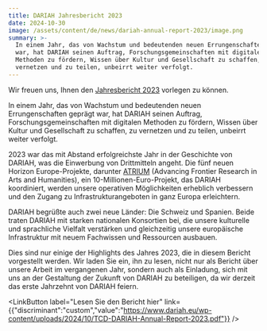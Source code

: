 ```yaml
---
title: DARIAH Jahresbericht 2023
date: 2024-10-30
image: /assets/content/de/news/dariah-annual-report-2023/image.png
summary: >-
  In einem Jahr, das von Wachstum und bedeutenden neuen Errungenschaften geprägt
  war, hat DARIAH seinen Auftrag, Forschungsgemeinschaften mit digitalen
  Methoden zu fördern, Wissen über Kultur und Gesellschaft zu schaffen, zu
  vernetzen und zu teilen, unbeirrt weiter verfolgt.
---
```

Wir freuen uns, Ihnen den [Jahresbericht 2023](https://www.dariah.eu/wp-content/uploads/2024/10/TCD-DARIAH-Annual-Report-2023.pdf) vorlegen zu können.

In einem Jahr, das von Wachstum und bedeutenden neuen Errungenschaften geprägt war, hat DARIAH seinen Auftrag, Forschungsgemeinschaften mit digitalen Methoden zu fördern, Wissen über Kultur und Gesellschaft zu schaffen, zu vernetzen und zu teilen, unbeirrt weiter verfolgt.

2023 war das mit Abstand erfolgreichste Jahr in der Geschichte von DARIAH, was die Einwerbung von Drittmitteln angeht. Die fünf neuen Horizon Europe-Projekte, darunter [ATRIUM](https://atrium-research.eu/) (Advancing Frontier Research in Arts and Humanities), ein 10-Millionen-Euro-Projekt, das DARIAH koordiniert, werden unsere operativen Möglichkeiten erheblich verbessern und den Zugang zu Infrastrukturangeboten in ganz Europa erleichtern.

DARIAH begrüßte auch zwei neue Länder: Die Schweiz und Spanien. Beide traten DARIAH mit starken nationalen Konsortien bei, die unsere kulturelle und sprachliche Vielfalt verstärken und gleichzeitig unsere europäische Infrastruktur mit neuem Fachwissen und Ressourcen ausbauen.&#x20;

Dies sind nur einige der Highlights des Jahres 2023, die in diesem Bericht vorgestellt werden. Wir laden Sie ein, ihn zu lesen, nicht nur als Bericht über unsere Arbeit im vergangenen Jahr, sondern auch als Einladung, sich mit uns an der Gestaltung der Zukunft von DARIAH zu beteiligen, da wir derzeit das erste Jahrzehnt von DARIAH feiern.

<LinkButton label="Lesen Sie den Bericht hier" link={{"discriminant":"custom","value":"https://www.dariah.eu/wp-content/uploads/2024/10/TCD-DARIAH-Annual-Report-2023.pdf"}} />
